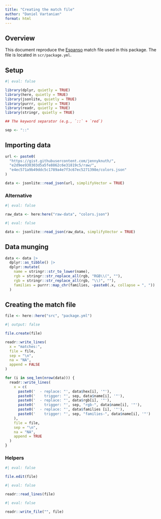 ```yaml
---
title: "Creating the match file"
author: "Daniel Vartanian"
format: html
---
```


## Overview

This document reproduce the [Espanso](https://espanso.org) match file used in this package. The file is located in `scr/package.yml`.

## Setup

```r
#| eval: false

library(dplyr, quietly = TRUE)
library(here, quietly = TRUE)
library(jsonlite, quietly = TRUE)
library(purrr, quietly = TRUE)
library(readr, quietly = TRUE)
library(stringr, quietly = TRUE)
```

```r
## The keyword separator (e.g., `::` + `red`)

sep <- "::"
```

## Importing data

```r
url <- paste0(
  "https://gist.githubusercontent.com/jennyknuth/",
  "e2d9ee930303d5a5fe8862c6e31819c5/raw/",
  "e4ec571a9b49ddc5c1789a4e7f3c67ec5271398e/colors.json"
)
```

```r
data <- jsonlite::read_json(url, simplifyVector = TRUE)
```

### Alternative

```r
#| eval: false

raw_data <- here:here("raw-data", "colors.json")
```

```r
#| eval: false

data <- jsonlite::read_json(raw_data, simplifyVector = TRUE)
```

## Data munging

```r
data <- data |>
  dplyr::as_tibble() |>
  dplyr::mutate(
    name = stringr::str_to_lower(name),
    rgb = stringr::str_replace_all(rgb, "RGB\\(", ""),
    rgb = stringr::str_replace_all(rgb, "\\)", ""),
    families = purrr::map_chr(families, ~paste0(.x, collapse = ", "))
  )
```

## Creating the match file

```r
file <- here::here("src", "package.yml")
```

```r
#| output: false

file.create(file)
```

```r
readr::write_lines(
  x = "matches:",
  file = file,
  sep = "\n",
  na = "NA",
  append = FALSE
)
```

```r
for (i in seq_len(nrow(data))) {
  readr::write_lines(
    x = c(
      paste0('  - replace: "', data$hex[i], '"'),
      paste0('    trigger: "', sep, data$name[i], '"'),
      paste0('  - replace: "', data$rgb[i], '"'),
      paste0('    trigger: "', sep, "rgb-", data$name[i], '"'),
      paste0('  - replace: "', data$families [i], '"'),
      paste0('    trigger: "', sep, "families-", data$name[i], '"')
    ),
    file = file,
    sep = "\n",
    na = "NA",
    append = TRUE
  )
}
```

### Helpers

```r
#| eval: false

file.edit(file)
```

```r
#| eval: false

readr::read_lines(file)
```

```r
#| eval: false

readr::write_file("", file)
```
